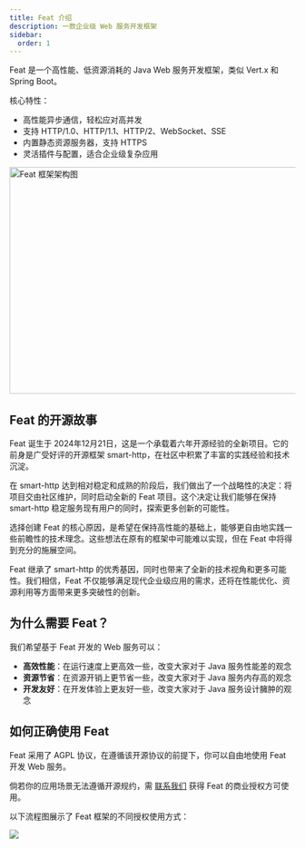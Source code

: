 ```yaml
---
title: Feat 介绍
description: 一款企业级 Web 服务开发框架
sidebar:
  order: 1
---
```



Feat 是一个高性能、低资源消耗的 Java Web 服务开发框架，类似 Vert.x 和 Spring Boot。

核心特性：
- 高性能异步通信，轻松应对高并发
- 支持 HTTP/1.0、HTTP/1.1、HTTP/2、WebSocket、SSE
- 内置静态资源服务器，支持 HTTPS
- 灵活插件与配置，适合企业级复杂应用

<img src={architecture.src} alt="Feat 框架架构图" width="800" height="400" />

## Feat 的开源故事

Feat 诞生于 2024年12月21日，这是一个承载着六年开源经验的全新项目。它的前身是广受好评的开源框架 smart-http，在社区中积累了丰富的实践经验和技术沉淀。

在 smart-http 达到相对稳定和成熟的阶段后，我们做出了一个战略性的决定：将项目交由社区维护，同时启动全新的 Feat 项目。这个决定让我们能够在保持 smart-http 稳定服务现有用户的同时，探索更多创新的可能性。

选择创建 Feat 的核心原因，是希望在保持高性能的基础上，能够更自由地实践一些前瞻性的技术理念。这些想法在原有的框架中可能难以实现，但在 Feat 中将得到充分的施展空间。

Feat 继承了 smart-http 的优秀基因，同时也带来了全新的技术视角和更多可能性。我们相信，Feat 不仅能够满足现代企业级应用的需求，还将在性能优化、资源利用等方面带来更多突破性的创新。

## 为什么需要 Feat？

我们希望基于 Feat 开发的 Web 服务可以：

- **高效性能**：在运行速度上更高效一些，改变大家对于 Java 服务性能差的观念
- **资源节省**：在资源开销上更节省一些，改变大家对于 Java 服务内存高的观念
- **开发友好**：在开发体验上更友好一些，改变大家对于 Java 服务设计臃肿的观念

## 如何正确使用 Feat

Feat 采用了 AGPL 协议，在遵循该开源协议的前提下，你可以自由地使用 Feat 开发 Web 服务。

倘若你的应用场景无法遵循开源规约，需 [联系我们](/feat/#联系我们) 获得 Feat 的商业授权方可使用。

以下流程图展示了 Feat 框架的不同授权使用方式：

![](./img/license_flow.svg)
